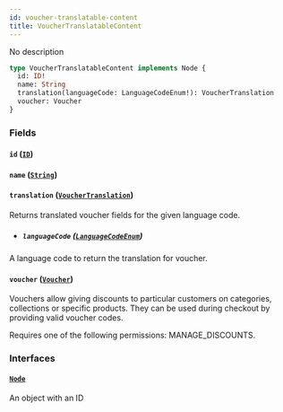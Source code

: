 ```yaml
---
id: voucher-translatable-content
title: VoucherTranslatableContent
---
```


No description

```graphql
type VoucherTranslatableContent implements Node {
  id: ID!
  name: String
  translation(languageCode: LanguageCodeEnum!): VoucherTranslation
  voucher: Voucher
}
```

### Fields

#### `id` ([`ID`](../../../developer/api-reference/scalars/id))

#### `name` ([`String`](../../../developer/api-reference/scalars/string))

#### `translation` ([`VoucherTranslation`](../../../developer/api-reference/objects/voucher-translation))

Returns translated voucher fields for the given language code.

- ##### `languageCode` ([`LanguageCodeEnum`](../../../developer/api-reference/enums/language-code-enum))

A language code to return the translation for voucher.

#### `voucher` ([`Voucher`](../../../developer/api-reference/objects/voucher))

Vouchers allow giving discounts to particular customers on categories, collections or specific products. They can be used during checkout by providing valid voucher codes.

Requires one of the following permissions: MANAGE_DISCOUNTS.

### Interfaces

#### [`Node`](../../../developer/api-reference/interfaces/node)

An object with an ID
